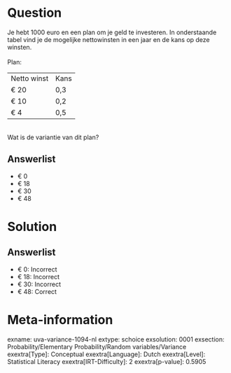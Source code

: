 Question
========

Je hebt 1000 euro en een plan om je geld te investeren. In onderstaande
tabel vind je de mogelijke nettowinsten in een jaar en de kans op deze
winsten.\
\
Plan:\

  ------------- ------
  Netto winst   Kans
  € 20          0,3
  € 10          0,2
  € 4           0,5
  ------------- ------

\
Wat is de variantie van dit plan?

Answerlist
----------

* € 0
* € 18
* € 30
* € 48

Solution
========

Answerlist
----------

* € 0: Incorrect
* € 18: Incorrect
* € 30: Incorrect
* € 48: Correct

Meta-information
================
exname: uva-variance-1094-nl
extype: schoice
exsolution: 0001
exsection: Probability/Elementary Probability/Random variables/Variance
exextra[Type]: Conceptual
exextra[Language]: Dutch
exextra[Level]: Statistical Literacy
exextra[IRT-Difficulty]: 2
exextra[p-value]: 0.5905
